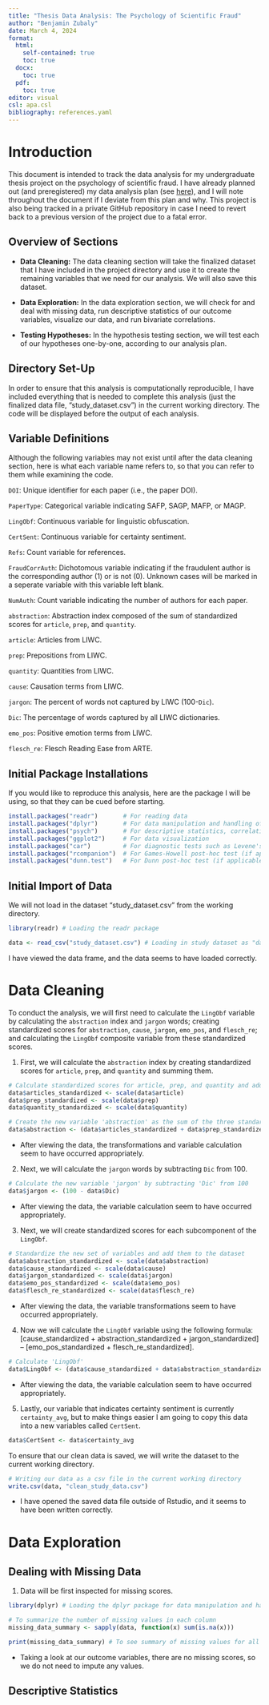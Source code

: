 ```yaml
---
title: "Thesis Data Analysis: The Psychology of Scientific Fraud"
author: "Benjamin Zubaly"
date: March 4, 2024
format:
  html:
    self-contained: true
    toc: true
  docx:
    toc: true
  pdf:
    toc: true
editor: visual
csl: apa.csl
bibliography: references.yaml
---
```


# Introduction

This document is intended to track the data analysis for my undergraduate thesis project on the psychology of scientific fraud. I have already planned out (and preregistered) my data analysis plan (see [here](https://benjaminjzubaly.github.io/The-Psychology-of-Scientific-Fraud-Thesis/#data-analysis "Thesis Data Analysis Plan")), and I will note throughout the document if I deviate from this plan and why. This project is also being tracked in a private GitHub repository in case I need to revert back to a previous version of the project due to a fatal error.

## Overview of Sections

-   **Data Cleaning:** The data cleaning section will take the finalized dataset that I have included in the project directory and use it to create the remaining variables that we need for our analysis. We will also save this dataset.

-   **Data Exploration:** In the data exploration section, we will check for and deal with missing data, run descriptive statistics of our outcome variables, visualize our data, and run bivariate correlations.

-   **Testing Hypotheses:** In the hypothesis testing section, we will test each of our hypotheses one-by-one, according to our analysis plan.

## Directory Set-Up

In order to ensure that this analysis is computationally reproducible, I have included everything that is needed to complete this analysis (just the finalized data file, "study_dataset.csv") in the current working directory. The code will be displayed before the output of each analysis.

## Variable Definitions

Although the following variables may not exist until after the data cleaning section, here is what each variable name refers to, so that you can refer to them while examining the code.

`DOI`: Unique identifier for each paper (i.e., the paper DOI).

`PaperType`: Categorical variable indicating SAFP, SAGP, MAFP, or MAGP.

`LingObf`: Continuous variable for linguistic obfuscation.

`CertSent`: Continuous variable for certainty sentiment.

`Refs`: Count variable for references.

`FraudCorrAuth`: Dichotomous variable indicating if the fraudulent author is the corresponding author (1) or is not (0). Unknown cases will be marked in a seperate variable with this variable left blank.

`NumAuth`: Count variable indicating the number of authors for each paper.

`abstraction`: Abstraction index composed of the sum of standardized scores for `article`, `prep`, and `quantity`.

`article`: Articles from LIWC.

`prep`: Prepositions from LIWC.

`quantity`: Quantities from LIWC.

`cause`: Causation terms from LIWC.

`jargon`: The percent of words not captured by LIWC (100-`Dic`).

`Dic`: The percentage of words captured by all LIWC dictionaries.

`emo_pos`: Positive emotion terms from LIWC.

`flesch_re`: Flesch Reading Ease from ARTE.

## Initial Package Installations

If you would like to reproduce this analysis, here are the package I will be using, so that they can be cued before starting.

```r
install.packages("readr")       # For reading data
install.packages("dplyr")       # For data manipulation and handling of missing data
install.packages("psych")       # For descriptive statistics, correlations
install.packages("ggplot2")     # For data visualization
install.packages("car")         # For diagnostic tests such as Levene's test
install.packages("rcompanion")  # For Games-Howell post-hoc test (if applicable)
install.packages("dunn.test")   # For Dunn post-hoc test (if applicable)
```

## Initial Import of Data

We will not load in the dataset "study_dataset.csv" from the working directory.

```r
library(readr) # Loading the readr package

data <- read_csv("study_dataset.csv") # Loading in study dataset as "data"
```

I have viewed the data frame, and the data seems to have loaded correctly.

# Data Cleaning

To conduct the analysis, we will first need to calculate the `LingObf` variable by calculating the `abstraction` index and `jargon` words; creating standardized scores for `abstraction`, `cause`, `jargon`, `emo_pos`, and `flesch_re`; and calculating the `LingObf` composite variable from these standardized scores.

1.  First, we will calculate the `abstraction` index by creating standardized scores for `article`, `prep`, and `quantity` and summing them.

```r
# Calculate standardized scores for article, prep, and quantity and add them to the dataset
data$articles_standardized <- scale(data$article)
data$prep_standardized <- scale(data$prep)
data$quantity_standardized <- scale(data$quantity)

# Create the new variable 'abstraction' as the sum of the three standardized variables
data$abstraction <- (data$articles_standardized + data$prep_standardized + data$quantity_standardized)
```

-   After viewing the data, the transformations and variable calculation seem to have occurred appropriately.

2.  Next, we will calculate the `jargon` words by subtracting `Dic` from 100.

```r
# Calculate the new variable 'jargon' by subtracting 'Dic' from 100
data$jargon <- (100 - data$Dic)
```

-   After viewing the data, the variable calculation seem to have occurred appropriately.

3.  Next, we will create standardized scores for each subcomponent of the `LingObf`.

```r
# Standardize the new set of variables and add them to the dataset
data$abstraction_standardized <- scale(data$abstraction)
data$cause_standardized <- scale(data$cause)
data$jargon_standardized <- scale(data$jargon)
data$emo_pos_standardized <- scale(data$emo_pos)
data$flesch_re_standardized <- scale(data$flesch_re)
```

-   After viewing the data, the variable transformations seem to have occurred appropriately.

4.  Now we will calculate the `LingObf` variable using the following formula: \[cause_standardized + abstraction_standardized + jargon_standardized\] – \[emo_pos_standardized + flesch_re_standardized\].

```r
# Calculate 'LingObf'
data$LingObf <- (data$cause_standardized + data$abstraction_standardized + data$jargon_standardized) - (data$emo_pos_standardized + data$flesch_re_standardized)
```

-   After viewing the data, the variable calculation seem to have occurred appropriately.

5.  Lastly, our variable that indicates certainty sentiment is currently `certainty_avg`, but to make things easier I am going to copy this data into a new variables called `CertSent`.

```r
data$CertSent <- data$certainty_avg
```

To ensure that our clean data is saved, we will write the dataset to the current working directory.

```r
# Writing our data as a csv file in the current working directory
write.csv(data, "clean_study_data.csv")
```

-   I have opened the saved data file outside of Rstudio, and it seems to have been written correctly.

# Data Exploration

## Dealing with Missing Data

1.  Data will be first inspected for missing scores.

```r
library(dplyr) # Loading the dplyr package for data manipulation and handling missing values

# To summarize the number of missing values in each column
missing_data_summary <- sapply(data, function(x) sum(is.na(x)))

print(missing_data_summary) # To see summary of missing values for all columns
```

-   Taking a look at our outcome variables, there are no missing scores, so we do not need to impute any values.

## Descriptive Statistics
